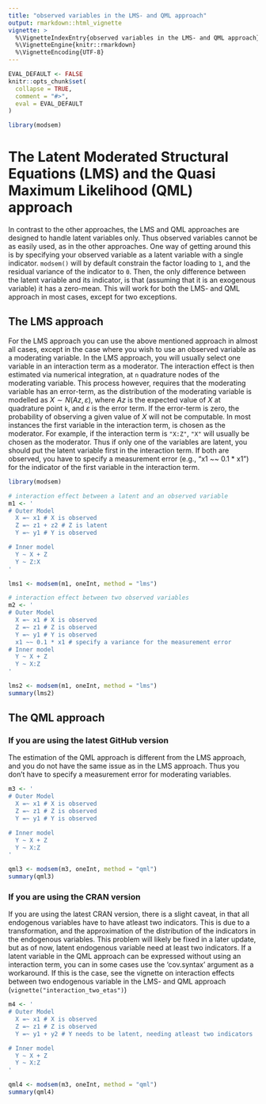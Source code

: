 ```yaml
---
title: "observed variables in the LMS- and QML approach"
output: rmarkdown::html_vignette
vignette: >
  %\VignetteIndexEntry{observed variables in the LMS- and QML approach}
  %\VignetteEngine{knitr::rmarkdown}
  %\VignetteEncoding{UTF-8}
---
```


```r
EVAL_DEFAULT <- FALSE
knitr::opts_chunk$set(
  collapse = TRUE,
  comment = "#>",
  eval = EVAL_DEFAULT
)
```

```r
library(modsem)
```
# The Latent Moderated Structural Equations (LMS) and the Quasi Maximum Likelihood (QML) approach 
In contrast to the other approaches, the LMS and QML approaches are designed to 
handle latent variables only. Thus observed variables cannot be as easily used, 
as in the other approaches. One way of getting around this is by specifying 
your observed variable as a latent variable with a single indicator. `modsem()`
will by default constrain the factor loading to `1`, and the residual variance 
of the indicator to `0`. Then, the only difference between the latent variable 
and its indicator, is that (assuming that it is an exogenous variable) it has 
a zero-mean. This will work for both the LMS- and QML 
approach in most cases, except for two exceptions.

## The LMS approach
For the LMS approach you can use the above mentioned approach in almost 
all cases, except in the case where you wish to use an observed variable as 
a moderating variable. In the LMS approach, you will usually select one variable 
in an interaction term as a moderator. The interaction effect is then estimated 
via numerical integration, at `n` quadrature nodes of the moderating variable. 
This process however, requires that the moderating variable has an error-term, 
as the distribution of the moderating variable is modelled as $X \sim N(Az, \varepsilon)$,
where $Az$ is the expected value of $X$ at quadrature point `k`, and 
$\varepsilon$ is the error term. If the error-term is zero, the probability of
observing a given value of $X$ will not be computable. In most instances the 
first variable in the interaction term, is chosen as the moderator. For example, 
if the interaction term is `"X:Z"`, `"X"` will usually be chosen as the moderator. 
Thus if only one of the variables are latent, you should put the latent variable 
first in the interaction term. If both are observed, you have to specify a 
measurement error (e.g., "x1 ~~ 0.1 * x1") for the indicator of the first variable 
in the interaction term.

```r
library(modsem)

# interaction effect between a latent and an observed variable
m1 <- '
# Outer Model
  X =~ x1 # X is observed
  Z =~ z1 + z2 # Z is latent
  Y =~ y1 # Y is observed

# Inner model
  Y ~ X + Z
  Y ~ Z:X
'

lms1 <- modsem(m1, oneInt, method = "lms")

# interaction effect between two observed variables
m2 <- '
# Outer Model
  X =~ x1 # X is observed
  Z =~ z1 # Z is observed
  Y =~ y1 # Y is observed
  x1 ~~ 0.1 * x1 # specify a variance for the measurement error
# Inner model
  Y ~ X + Z
  Y ~ X:Z
'

lms2 <- modsem(m1, oneInt, method = "lms")
summary(lms2)
```

## The QML approach
### If you are using the latest GitHub version
The estimation of the QML approach is different from the LMS approach, 
and you do not have the same issue as in the LMS approach. Thus you don't 
have to specify a measurement error for moderating variables. 

```r
m3 <- '
# Outer Model
  X =~ x1 # X is observed
  Z =~ z1 # Z is observed
  Y =~ y1 # Y is observed

# Inner model
  Y ~ X + Z
  Y ~ X:Z
'

qml3 <- modsem(m3, oneInt, method = "qml")
summary(qml3)
``` 
### If you are using the CRAN version
If you are using the latest CRAN version, there is a slight 
caveat, in that all endogenous variables have 
to have atleast two indicators. This is due to a transformation, and 
the approximation of the distribution of the indicators 
in the endogenous variables. This problem will likely be fixed in a later 
update, but as of now, latent endogenous variable need at least two indicators. 
If a latent variable in the QML approach can be expressed without using an 
interaction term, you can in some cases use the 'cov.syntax' argument as 
a workaround. If this is the case, see the vignette on interaction effects 
between two endogenous variable in the LMS- and QML approach 
(`vignette("interaction_two_etas")`) 

```r
m4 <- '
# Outer Model
  X =~ x1 # X is observed
  Z =~ z1 # Z is observed
  Y =~ y1 + y2 # Y needs to be latent, needing atleast two indicators

# Inner model
  Y ~ X + Z
  Y ~ X:Z
'

qml4 <- modsem(m3, oneInt, method = "qml")
summary(qml4)
``` 
